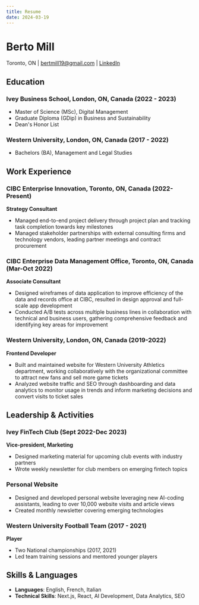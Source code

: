 ```yaml
---
title: Resume
date: 2024-03-19
---
```


# Berto Mill
Toronto, ON | bertmill19@gmail.com | [LinkedIn](https://www.linkedin.com/in/bertomill/)

## Education

### Ivey Business School, London, ON, Canada (2022 - 2023)
- Master of Science (MSc), Digital Management
- Graduate Diploma (GDip) in Business and Sustainability
- Dean's Honor List

### Western University, London, ON, Canada (2017 - 2022)
- Bachelors (BA), Management and Legal Studies

## Work Experience

### CIBC Enterprise Innovation, Toronto, ON, Canada (2022-Present)
**Strategy Consultant**
- Managed end-to-end project delivery through project plan and tracking task completion towards key milestones
- Managed stakeholder partnerships with external consulting firms and technology vendors, leading partner meetings and contract procurement

### CIBC Enterprise Data Management Office, Toronto, ON, Canada (Mar-Oct 2022)
**Associate Consultant**
- Designed wireframes of data application to improve efficiency of the data and records office at CIBC, resulted in design approval and full-scale app development
- Conducted A/B tests across multiple business lines in collaboration with technical and business users, gathering comprehensive feedback and identifying key areas for improvement

### Western University, London, ON, Canada (2019-2022)
**Frontend Developer**
- Built and maintained website for Western University Athletics department, working collaboratively with the organizational committee to attract new fans and sell more game tickets
- Analyzed website traffic and SEO through dashboarding and data analytics to monitor usage in trends and inform marketing decisions and convert visits to ticket sales

## Leadership & Activities

### Ivey FinTech Club (Sept 2022-Dec 2023)
**Vice-president, Marketing**
- Designed marketing material for upcoming club events with industry partners
- Wrote weekly newsletter for club members on emerging fintech topics

### Personal Website
- Designed and developed personal website leveraging new AI-coding assistants, leading to over 10,000 website visits and article views
- Created monthly newsletter covering emerging technologies

### Western University Football Team (2017 - 2021)
**Player**
- Two National championships (2017, 2021)
- Led team training sessions and mentored younger players

## Skills & Languages
- **Languages**: English, French, Italian
- **Technical Skills**: Next.js, React, AI Development, Data Analytics, SEO 